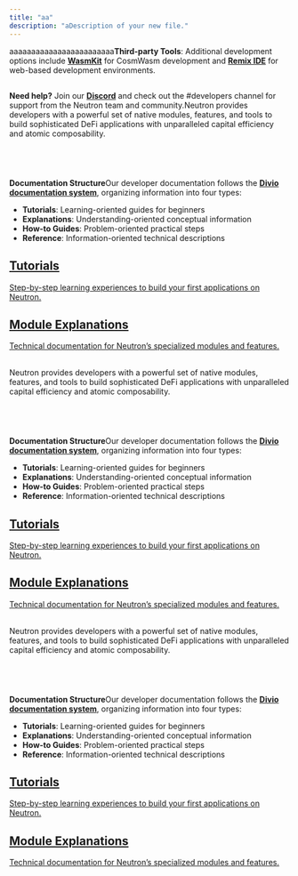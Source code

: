 ```yaml
---
title: "aa"
description: "aDescription of your new file."
---
```


aaaaaaaaaaaaaaaaaaaaaaaa**Third-party Tools**: Additional development options include [**WasmKit**](https://docs.neutron.org/developers/tutorials/cosmwasm_wasmkit) for CosmWasm development and [**Remix IDE**](https://docs.neutron.org/developers/tutorials/cosmwasm_remix) for web-based development environments.

## 

**Need help?** Join our [**Discord**](https://discord.com/invite/bzPBzbDvWC) and check out the #developers channel for support from the Neutron team and community.Neutron provides developers with a powerful set of native modules, features, and tools to build sophisticated DeFi applications with unparalleled capital efficiency and atomic composability.

## [**​**](https://docs.neutron.org/developers/overview#documentation-structure)

**Documentation Structure**Our developer documentation follows the [**Divio documentation system**](https://documentation.divio.com/), organizing information into four types:

- **Tutorials**: Learning-oriented guides for beginners
- **Explanations**: Understanding-oriented conceptual information
- **How-to Guides**: Problem-oriented practical steps
- **Reference**: Information-oriented technical descriptions

## [**Tutorials**](https://docs.neutron.org/developers/tutorials/overview)

[Step-by-step learning experiences to build your first applications on Neutron.](https://docs.neutron.org/developers/tutorials/overview)

## [**Module Explanations**](https://docs.neutron.org/developers/modules/overview)

[Technical documentation for Neutron’s specialized modules and features.](https://docs.neutron.org/developers/modules/overview)

\
[  ](https://docs.neutron.org/concepts/integrated-architecture)Neutron provides developers with a powerful set of native modules, features, and tools to build sophisticated DeFi applications with unparalleled capital efficiency and atomic composability.

## [**​**](https://docs.neutron.org/developers/overview#documentation-structure)

**Documentation Structure**Our developer documentation follows the [**Divio documentation system**](https://documentation.divio.com/), organizing information into four types:

- **Tutorials**: Learning-oriented guides for beginners
- **Explanations**: Understanding-oriented conceptual information
- **How-to Guides**: Problem-oriented practical steps
- **Reference**: Information-oriented technical descriptions

## [**Tutorials**](https://docs.neutron.org/developers/tutorials/overview)

[Step-by-step learning experiences to build your first applications on Neutron.](https://docs.neutron.org/developers/tutorials/overview)

## [**Module Explanations**](https://docs.neutron.org/developers/modules/overview)

[Technical documentation for Neutron’s specialized modules and features.](https://docs.neutron.org/developers/modules/overview)

\
[  ](https://docs.neutron.org/concepts/integrated-architecture)Neutron provides developers with a powerful set of native modules, features, and tools to build sophisticated DeFi applications with unparalleled capital efficiency and atomic composability.

## [**​**](https://docs.neutron.org/developers/overview#documentation-structure)

**Documentation Structure**Our developer documentation follows the [**Divio documentation system**](https://documentation.divio.com/), organizing information into four types:

- **Tutorials**: Learning-oriented guides for beginners
- **Explanations**: Understanding-oriented conceptual information
- **How-to Guides**: Problem-oriented practical steps
- **Reference**: Information-oriented technical descriptions

## [**Tutorials**](https://docs.neutron.org/developers/tutorials/overview)

[Step-by-step learning experiences to build your first applications on Neutron.](https://docs.neutron.org/developers/tutorials/overview)

## [**Module Explanations**](https://docs.neutron.org/developers/modules/overview)

[Technical documentation for Neutron’s specialized modules and features.](https://docs.neutron.org/developers/modules/overview)

\
[  ](https://docs.neutron.org/concepts/integrated-architecture)